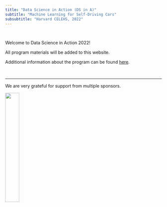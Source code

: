 ```yaml
---
title: "Data Science in Action (DS in A)"
subtitle: "Machine Learning for Self-Driving Cars"
subsubtitle: "Harvard CELEHS, 2022"
---
```



<br>

Welcome to Data Science in Action 2022!  

All program materials will be added to this website. 

Additional information about the program can be found [here](https://celehs.hms.harvard.edu/summer_camp.html).
 
 
  
   <br>
   
  ******

 We are very grateful for support from multiple sponsors.
 
![](images/support.png){width=30%}
